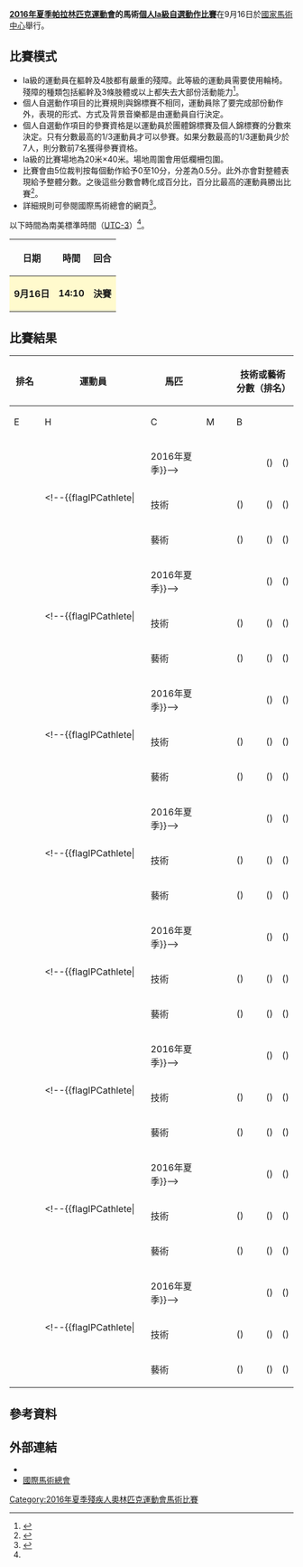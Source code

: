 {{noteTA|G1=Sports}}
{{Infobox Paralympic event
| event       = 馬術個人Ia級自選動作
| games       = 2016年夏季
| image       = [[File:Equestrian_Vaulting_pictogram.svg|120px]]
| caption     = 
| venue       = [[國家馬術中心_(里約熱內盧)|國家馬術中心]]
| dates       = 9月16日
| competitors = 8
| nations     = 
| gold        =  
| goldNPC     =  
| silver      =  
| silverNPC   =  
| bronze      =  
| bronzeNPC   =  
| prev        = [[2012年夏季殘疾人奧林匹克運動會馬術個人自選動作Ia級|2012]]
| next        = [[2020年夏季殘疾人奧林匹克運動會馬術個人Ia級自選動作比賽|2020]]
}}
{{2016年夏季殘疾人奧林匹克運動會馬術比賽}}
'''[[2016年夏季帕拉林匹克運動會|2016年夏季帕拉林匹克運動會]]的馬術[[2016年夏季殘疾人奧林匹克運動會馬術比賽|個人Ia級自選動作比賽]]'''在9月16日於[[國家馬術中心_(里約熱內盧)|國家馬術中心]]舉行。

== 比賽模式 ==
* Ia級的運動員在軀幹及4肢都有嚴重的殘障。此等級的運動員需要使用輪椅。殘障的種類包括軀幹及3條肢體或以上都失去大部份活動能力<ref name=classify>{{Cite web |url=https://www.paralympic.org/sites/default/files/document/150915170806821_2015_09_15%2BExplanatory%2Bguide%2BClassification_summer%2BFINAL%2B_5.pdf |title=Explanatory guide to Paralympic classification |accessdate=2016-09-07 |archive-date=2016-08-27 |archive-url=https://web.archive.org/web/20160827205502/https://www.paralympic.org/sites/default/files/document/150915170806821_2015_09_15%2BExplanatory%2Bguide%2BClassification_summer%2BFINAL%2B_5.pdf |dead-url=no }}</ref>。
* 個人自選動作項目的比賽規則與錦標賽不相同，運動員除了要完成部份動作外，表現的形式、方式及背景音樂都是由運動員自行決定。
* 個人自選動作項目的參賽資格是以運動員於團體錦標賽及個人錦標賽的分數來決定。只有分數最高的1/3運動員才可以參賽。如果分數最高的1/3運動員少於7人，則分數前7名獲得參賽資格。
* Ia級的比賽場地為20米×40米。場地周圍會用低欄柵包圍。
* 比賽會由5位裁判按每個動作給予0至10分，分差為0.5分。此外亦會對整體表現給予整體分數。之後這些分數會轉化成百分比，百分比最高的運動員勝出比賽<ref name=schedule>{{Cite web |url=http://www.paralimpicos.es/publicacion/ficheros/Paralympic%20Explanatory%20Guide%20_%20Equestrian.pdf |title=Equestrian Explanatory Guide |access-date=2016-09-07 |archive-url=https://web.archive.org/web/20160330021903/http://www.paralimpicos.es/publicacion/ficheros/Paralympic%20Explanatory%20Guide%20_%20Equestrian.pdf |archive-date=2016-03-30 |dead-url=yes }}</ref>。
* 詳細規則可參閱國際馬術總會的網頁<ref>{{Cite web |url=http://inside.fei.org/sites/default/files/PED%202016_rules_clean.pdf |title=PARA-EQUESTRIAN DRESSAGE RULES |accessdate=2016-09-07 |archive-date=2016-09-16 |archive-url=https://web.archive.org/web/20160916000356/http://inside.fei.org/sites/default/files/PED%202016_rules_clean.pdf |dead-url=no }}</ref>。
以下時間為南美標準時間（[[UTC-3|UTC-3]]）<ref name=schedule/>。
{| class="wikitable" style="text-align:center" width=400px
! 日期
! 時間
! 回合
|-
|style=background:lemonchiffon| '''9月16日''' ||style=background:lemonchiffon| '''14:10''' || style=background:lemonchiffon| '''決賽''' 
|}

== 比賽結果 ==
{| class="wikitable" style="text-align:center"
|-
!rowspan=2| 排名 !!rowspan=2 width=250| 運動員 !!rowspan=2 width=150| 馬匹 !!rowspan=2|  !!colspan=5| 技術或藝術分數（排名） !!rowspan=2 width=80| 分項總分數（排名） !!rowspan=2 width=80| 整體總分數
|-
!width=75| E !!width=75| H !!width=75| C !!width=75| M !!width=75| B
|-
|rowspan=3|  ||rowspan=3| <!--{{flagIPCathlete|[[]]||2016年夏季}}--> ||rowspan=3|  ||  || () || () || () || () || () ||  ||rowspan=3|  
|-bgcolor="fffcaf"
| 技術 || () || () || () || () || () || 
|-bgcolor="ccffcc"
| 藝術 || () || () || () || () || () || 
|-
|rowspan=3|  ||rowspan=3| <!--{{flagIPCathlete|[[]]||2016年夏季}}--> ||rowspan=3|  ||  || () || () || () || () || () ||  ||rowspan=3|  
|-bgcolor="fffcaf"
| 技術 || () || () || () || () || () || 
|-bgcolor="ccffcc"
| 藝術 || () || () || () || () || () || 
|-
|rowspan=3|  ||rowspan=3| <!--{{flagIPCathlete|[[]]||2016年夏季}}--> ||rowspan=3|  ||  || () || () || () || () || () ||  ||rowspan=3|  
|-bgcolor="fffcaf"
| 技術 || () || () || () || () || () || 
|-bgcolor="ccffcc"
| 藝術 || () || () || () || () || () || 
|-
|rowspan=3|  ||rowspan=3| <!--{{flagIPCathlete|[[]]||2016年夏季}}--> ||rowspan=3|  ||  || () || () || () || () || () ||  ||rowspan=3|  
|-bgcolor="fffcaf"
| 技術 || () || () || () || () || () || 
|-bgcolor="ccffcc"
| 藝術 || () || () || () || () || () || 
|-
|rowspan=3|  ||rowspan=3| <!--{{flagIPCathlete|[[]]||2016年夏季}}--> ||rowspan=3|  ||  || () || () || () || () || () ||  ||rowspan=3|  
|-bgcolor="fffcaf"
| 技術 || () || () || () || () || () || 
|-bgcolor="ccffcc"
| 藝術 || () || () || () || () || () || 
|-
|rowspan=3|  ||rowspan=3| <!--{{flagIPCathlete|[[]]||2016年夏季}}--> ||rowspan=3|  ||  || () || () || () || () || () ||  ||rowspan=3|  
|-bgcolor="fffcaf"
| 技術 || () || () || () || () || () || 
|-bgcolor="ccffcc"
| 藝術 || () || () || () || () || () || 
|-
|rowspan=3|  ||rowspan=3| <!--{{flagIPCathlete|[[]]||2016年夏季}}--> ||rowspan=3|  ||  || () || () || () || () || () ||  ||rowspan=3|  
|-bgcolor="fffcaf"
| 技術 || () || () || () || () || () || 
|-bgcolor="ccffcc"
| 藝術 || () || () || () || () || () || 
|-
|rowspan=3|  ||rowspan=3| <!--{{flagIPCathlete|[[]]||2016年夏季}}--> ||rowspan=3|  ||  || () || () || () || () || () ||  ||rowspan=3|  
|-bgcolor="fffcaf"
| 技術 || () || () || () || () || () || 
|-bgcolor="ccffcc"
| 藝術 || () || () || () || () || () || 
|}

== 參考資料 ==
{{reflist}}

== 外部連結 ==
* {{Official|https://www.rio2016.com/en/paralympics/equestrian}}{{pt}}{{en}}{{es}}{{fr}}
* [http://www.fei.org/ 國際馬術總會]{{Wayback|url=http://www.fei.org/ |date=20180322204050 }}{{en}}

[[Category:2016年夏季殘疾人奧林匹克運動會馬術比賽|Category:2016年夏季殘疾人奧林匹克運動會馬術比賽]]